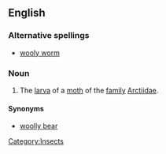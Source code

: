 ==English==

===Alternative spellings===
*[[wooly worm]]

===Noun===
{{en-noun}}

#The [[larva]] of a [[moth]] of the [[family]] [[Arctiidae]].

====Synonyms====
*[[woolly bear]]

[[Category:Insects]]